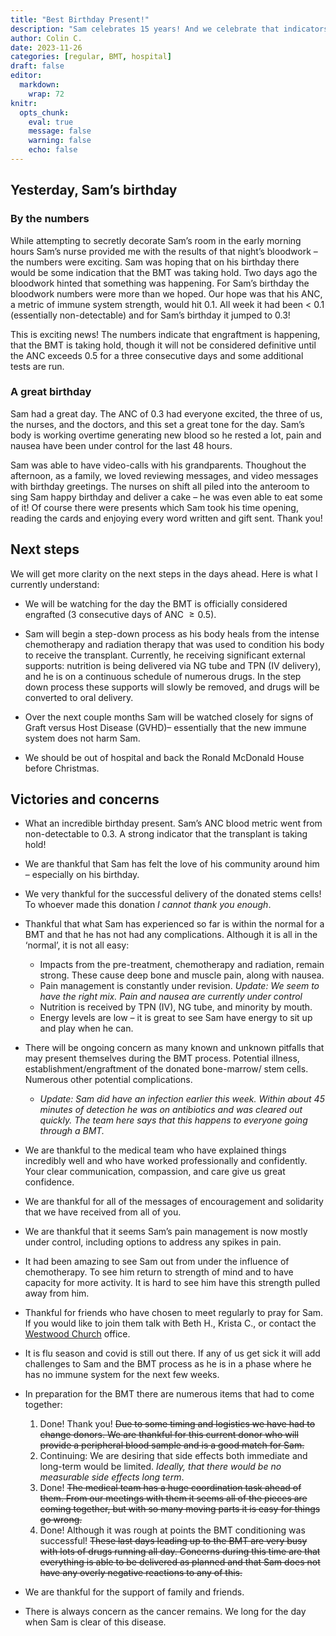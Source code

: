 ```yaml
---
title: "Best Birthday Present!"
description: "Sam celebrates 15 years! And we celebrate that indicators are that the BMT is taking hold"
author: Colin C.
date: 2023-11-26
categories: [regular, BMT, hospital]
draft: false
editor: 
  markdown: 
    wrap: 72
knitr: 
  opts_chunk: 
    eval: true
    message: false
    warning: false
    echo: false
---
```


## Yesterday, Sam's birthday

### By the numbers

While attempting to secretly decorate Sam's room in the early morning
hours Sam's nurse provided me with the results of that night's bloodwork
-- the numbers were exciting. Sam was hoping that on his birthday there
would be some indication that the BMT was taking hold. Two days ago the
bloodwork hinted that something was happening. For Sam's birthday the
bloodwork numbers were more than we hoped. Our hope was that his ANC, a
metric of immune system strength, would hit 0.1. All week it had been \<
0.1 (essentially non-detectable) and for Sam's birthday it jumped to
0.3!

This is exciting news! The numbers indicate that engraftment is
happening, that the BMT is taking hold, though it will not be considered
definitive until the ANC exceeds 0.5 for a three consecutive days and
some additional tests are run.

### A great birthday

Sam had a great day. The ANC of 0.3 had everyone excited, the three of
us, the nurses, and the doctors, and this set a great tone for the day.
Sam's body is working overtime generating new blood so he rested a lot,
pain and nausea have been under control for the last 48 hours.

Sam was able to have video-calls with his grandparents. Thoughout the
afternoon, as a family, we loved reviewing messages, and video messages
with birthday greetings. The nurses on shift all piled into the anteroom
to sing Sam happy birthday and deliver a cake -- he was even able to eat
some of it! Of course there were presents which Sam took his time
opening, reading the cards and enjoying every word written and gift
sent. Thank you!

## Next steps

We will get more clarity on the next steps in the days ahead. Here is
what I currently understand:

-   We will be watching for the day the BMT is officially considered
    engrafted (3 consecutive days of ANC $\geq 0.5$).

-   Sam will begin a step-down process as his body heals from the
    intense chemotherapy and radiation therapy that was used to
    condition his body to receive the transplant. Currently, he
    receiving significant external supports: nutrition is being
    delivered via NG tube and TPN (IV delivery), and he is on a
    continuous schedule of numerous drugs. In the step down process
    these supports will slowly be removed, and drugs will be converted
    to oral delivery.

-   Over the next couple months Sam will be watched closely for signs of
    Graft versus Host Disease (GVHD)-- essentially that the new immune
    system does not harm Sam.

-   We should be out of hospital and back the Ronald McDonald House
    before Christmas.

## Victories and concerns

-   What an incredible birthday present. Sam's ANC blood metric went
    from non-detectable to 0.3. A strong indicator that the transplant
    is taking hold!

-   We are thankful that Sam has felt the love of his community around
    him – especially on his birthday.

-   We very thankful for the successful delivery of the donated stems
    cells! To whoever made this donation *I cannot thank you enough*.

-   Thankful that what Sam has experienced so far is within the normal
    for a BMT and that he has not had any complications. Although it is
    all in the 'normal', it is not all easy:

    -   Impacts from the pre-treatment, chemotherapy and radiation,
        remain strong. These cause deep bone and muscle pain, along with
        nausea.
    -   Pain management is constantly under revision. *Update: We seem
        to have the right mix. Pain and nausea are currently under
        control*
    -   Nutrition is received by TPN (IV), NG tube, and minority by
        mouth.
    -   Energy levels are low -- it is great to see Sam have energy to
        sit up and play when he can.

-   There will be ongoing concern as many known and unknown pitfalls
    that may present themselves during the BMT process. Potential
    illness, establishment/engraftment of the donated bone-marrow/ stem
    cells. Numerous other potential complications.

    -   *Update: Sam did have an infection earlier this week. Within
        about 45 minutes of detection he was on antibiotics and was
        cleared out quickly. The team here says that this happens to
        everyone going through a BMT.*

-   We are thankful to the medical team who have explained things
    incredibly well and who have worked professionally and confidently.
    Your clear communication, compassion, and care give us great
    confidence.

-   We are thankful for all of the messages of encouragement and
    solidarity that we have received from all of you.

-   We are thankful that it seems Sam's pain management is now mostly
    under control, including options to address any spikes in pain.

-   It had been amazing to see Sam out from under the influence of
    chemotherapy. To see him return to strength of mind and to have
    capacity for more activity. It is hard to see him have this strength
    pulled away from him.

-   Thankful for friends who have chosen to meet regularly to pray for
    Sam. If you would like to join them talk with Beth H., Krista C., or
    contact the [Westwood Church](https://westwoodchurch.bc.ca) office.

-   It is flu season and covid is still out there. If any of us get sick
    it will add challenges to Sam and the BMT process as he is in a
    phase where he has no immune system for the next few weeks.

-   In preparation for the BMT there are numerous items that had to come
    together:

    1.  Done! Thank you! ~~Due to some timing and logistics we have had
        to change donors. We are thankful for this current donor who
        will provide a peripheral blood sample and is a good match for
        Sam.~~
    2.  Continuing: We are desiring that side effects both immediate and
        long-term would be limited. *Ideally, that there would be no
        measurable side effects long term*.
    3.  Done! ~~The medical team has a huge coordination task ahead of
        them. From our meetings with them it seems all of the pieces are
        coming together, but with so many moving parts it is easy for
        things go wrong.~~
    4.  Done! Although it was rough at points the BMT conditioning was
        successful! ~~These last days leading up to the BMT are very
        busy with lots of drugs running all day. Concerns during this
        time are that everything is able to be delivered as planned and
        that Sam does not have any overly negative reactions to any of
        this.~~

-   We are thankful for the support of family and friends.

-   There is always concern as the cancer remains. We long for the day
    when Sam is clear of this disease.
